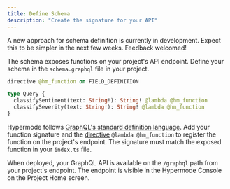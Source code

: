 ```yaml
---
title: Define Schema
description: "Create the signature for your API"
---
```


<Warning>
  A new approach for schema definition is currently in development. Expect this
  to be simpler in the next few weeks. Feedback welcomed!
</Warning>

The schema exposes functions on your project's API endpoint. Define your schema in the `schema.graphql` file in your project.

```graphql schema.graphql
directive @hm_function on FIELD_DEFINITION

type Query {
  classifySentiment(text: String!): String! @lambda @hm_function
  classifySeverity(text: String!): String! @lambda @hm_function
}
```

Hypermode follows [GraphQL's standard definition language](https://graphql.org/learn/schema/). Add your function signature and the [directive](https://graphql.org/learn/queries/#directives) `@lambda @hm_function` to register the function on the project's endpoint. The signature must match the exposed function in your `index.ts` file.

When deployed, your GraphQL API is available on the `/graphql` path from your project's endpoint. The endpoint is visible in the Hypermode Console on the Project Home screen.
